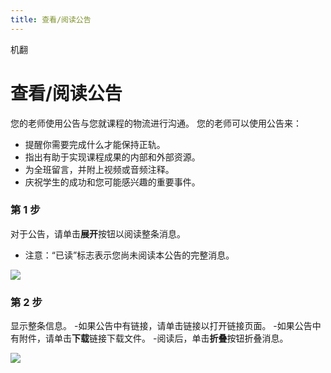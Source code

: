 ```yaml
--- 
title: 查看/阅读公告
--- 
```



机翻
# 查看/阅读公告

 您的老师使用公告与您就课程的物流进行沟通。 您的老师可以使用公告来： 
 - 提醒你需要完成什么才能保持正轨。 
 - 指出有助于实现课程成果的内部和外部资源。 
 - 为全班留言，并附上视频或音频注释。 
 - 庆祝学生的成功和您可能感兴趣的重要事件。 
 
 ### 第 1 步 
 对于公告，请单击**展开**按钮以阅读整条消息。 
 - 注意：“已读”标志表示您尚未阅读本公告的完整消息。

![](/img/ulearning/student/announcements01.png)

 ### 第 2 步 
 显示整条信息。 
 -如果公告中有链接，请单击链接以打开链接页面。 
 -如果公告中有附件，请单击**下载**链接下载文件。 
 -阅读后，单击**折叠**按钮折叠消息。

![](/img/ulearning/student/announcements02.png)